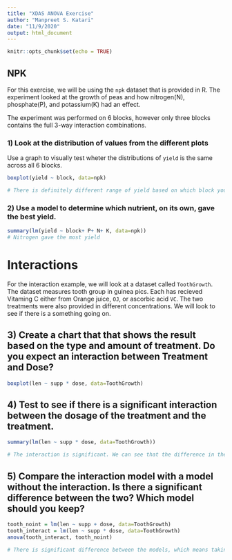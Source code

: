 ```yaml
---
title: "XDAS ANOVA Exercise"
author: "Manpreet S. Katari"
date: "11/9/2020"
output: html_document
---
```


```r
knitr::opts_chunk$set(echo = TRUE)
```

## NPK

For this exercise, we will be using the `npk` dataset that is provided in R. The experiment looked at the growth of peas and how nitrogen(N), phosphate(P), and potassium(K) had an effect.

The experiment was performed on 6 blocks, however only three blocks contains the full 3-way interaction combinations.

### 1) Look at the distribution of values from the different plots

Use a graph to visually test wheter the distributions of `yield` is the same across all 6 blocks.

```r
boxplot(yield ~ block, data=npk)

# There is definitely different range of yield based on which block you are collecting measurements.
```

### 2) Use a model to determine which nutrient, on its own, gave the best yield.

```r
summary(lm(yield ~ block+ P+ N+ K, data=npk))
# Nitrogen gave the most yield
```

# Interactions

For the interaction example, we will look at a dataset called `ToothGrowth`. The dataset measures tooth group in guinea pics. Each has recieved Vitaming C either from Orange juice, `OJ`, or ascorbic acid `VC`. The two treatments were also provided in different concentrations. We will look to see if there is a something going on.

## 3) Create a chart that that shows the result based on the type and amount of treatment. Do you expect an interaction between Treatment and Dose? 

```r
boxplot(len ~ supp * dose, data=ToothGrowth)
```

## 4) Test to see if there is a significant interaction between the dosage of the treatment and the treatment.

```r

summary(lm(len ~ supp * dose, data=ToothGrowth))

# The interaction is significant. We can see that the difference in the effect of the treatment is different based on dose. At low dose OJ is better but at high dose both are about the same.
```

## 5) Compare the interaction model with a model without the interaction. Is there a significant difference between the two? Which model should you keep?

```r
tooth_noint = lm(len ~ supp + dose, data=ToothGrowth)
tooth_interact = lm(len ~ supp * dose, data=ToothGrowth)
anova(tooth_interact, tooth_noint)

# There is significant difference between the models, which means taking the more complex solution is justified. If it was not significant, we would pick the simpler model, in this case it would be the one withouth the interaction.
```

